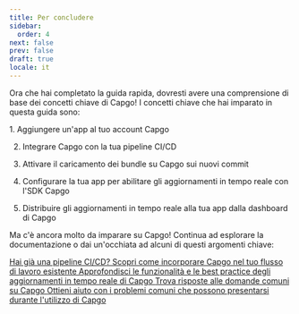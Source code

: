 ```yaml
---
title: Per concludere
sidebar:
  order: 4
next: false
prev: false
draft: true
locale: it
---
```



Ora che hai completato la guida rapida, dovresti avere una comprensione di base dei concetti chiave di Capgo! I concetti chiave che hai imparato in questa guida sono:

<Steps>
1. Aggiungere un'app al tuo account Capgo

2. Integrare Capgo con la tua pipeline CI/CD

3. Attivare il caricamento dei bundle su Capgo sui nuovi commit

4. Configurare la tua app per abilitare gli aggiornamenti in tempo reale con l'SDK Capgo

5. Distribuire gli aggiornamenti in tempo reale alla tua app dalla dashboard di Capgo
</Steps>

Ma c'è ancora molto da imparare su Capgo! Continua ad esplorare la documentazione o dai un'occhiata ad alcuni di questi argomenti chiave:

<CardGrid stagger>
  <a href="/docs/getting-started/cicd-integration/">
    <Card title="Integrazione CI/CD" icon="gitlab">
      Hai già una pipeline CI/CD? Scopri come incorporare Capgo nel tuo flusso di lavoro esistente
    </Card>
  </a>

  <a href="/docs/live-updates/">
    <Card title="Aggiornamenti in tempo reale" icon="cloud-download">
      Approfondisci le funzionalità e le best practice degli aggiornamenti in tempo reale di Capgo
    </Card>
  </a>

  <a href="/docs/faq/">  
    <Card title="FAQ" icon="open-book">
      Trova risposte alle domande comuni su Capgo
    </Card>
  </a>

  <a href="/docs/troubleshooting/">
    <Card title="Risoluzione dei problemi" icon="error">
      Ottieni aiuto con i problemi comuni che possono presentarsi durante l'utilizzo di Capgo
    </Card>
  </a>
</CardGrid>